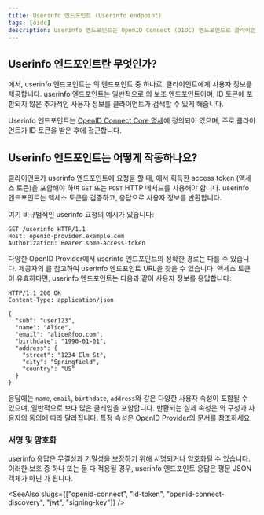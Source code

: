 ```yaml
---
title: Userinfo 엔드포인트 (Userinfo endpoint)
tags: [oidc]
description: Userinfo 엔드포인트는 OpenID Connect (OIDC) 엔드포인트로 클라이언트에게 사용자 정보를 제공합니다. ID 토큰의 보조 엔드포인트이며, 클라이언트가 추가적인 사용자 정보를 검색할 수 있게 해줍니다.
---
```


## Userinfo 엔드포인트란 무엇인가?

<Ref slug="openid-connect" />에서, userinfo 엔드포인트는 <Ref slug="openid-connect" headingId="openid-provider-op" />의 엔드포인트 중 하나로, <Ref slug="client">클라이언트</Ref>에게 사용자 정보를 제공합니다. userinfo 엔드포인트는 일반적으로 <Ref slug="id-token" />의 보조 엔드포인트이며, ID 토큰에 포함되지 않은 추가적인 사용자 정보를 클라이언트가 검색할 수 있게 해줍니다.

Userinfo 엔드포인트는 [OpenID Connect Core 명세](https://openid.net/specs/openid-connect-core-1_0.html#UserInfo)에 정의되어 있으며, 주로 클라이언트가 ID 토큰을 받은 후에 접근합니다.

## Userinfo 엔드포인트는 어떻게 작동하나요?

클라이언트가 userinfo 엔드포인트에 요청을 할 때, <Ref slug="token-request" />에서 획득한 access token (액세스 토큰)을 포함해야 하며 `GET` 또는 `POST` HTTP 메서드를 사용해야 합니다. userinfo 엔드포인트는 액세스 토큰을 검증하고, 응답으로 사용자 정보를 반환합니다.

여기 비규범적인 userinfo 요청의 예시가 있습니다:

```http
GET /userinfo HTTP/1.1
Host: openid-provider.example.com
Authorization: Bearer some-access-token
```

다양한 OpenID Provider에서 userinfo 엔드포인트의 정확한 경로는 다를 수 있습니다. 제공자의 <Ref slug="openid-connect-discovery" />를 참고하여 userinfo 엔드포인트 URL을 찾을 수 있습니다. 액세스 토큰이 유효하다면, userinfo 엔드포인트는 다음과 같이 사용자 정보를 응답합니다:

```http
HTTP/1.1 200 OK
Content-Type: application/json

{
  "sub": "user123",
  "name": "Alice",
  "email": "alice@foo.com",
  "birthdate": "1990-01-01",
  "address": {
    "street": "1234 Elm St",
    "city": "Springfield",
    "country": "US"
  }
}
```

응답에는 `name`, `email`, `birthdate`, `address`와 같은 다양한 사용자 속성이 포함될 수 있으며, 일반적으로 <Ref slug="id-token" />보다 많은 <Ref slug="claim">클레임</Ref>을 포함합니다. 반환되는 실제 속성은 <Ref slug="openid-connect" headingId="openid-provider-op" />의 구성과 사용자의 동의에 따라 달라집니다. 특정 속성은 OpenID Provider의 문서를 참조하세요.

### 서명 및 암호화

userinfo 응답은 무결성과 기밀성을 보장하기 위해 서명되거나 암호화될 수 있습니다. 이러한 보호 중 하나 또는 둘 다 적용될 경우, userinfo 엔드포인트 응답은 평문 JSON 객체가 아닌 <Ref slug="jwt" />가 됩니다.

<SeeAlso slugs={["openid-connect", "id-token", "openid-connect-discovery", "jwt", "signing-key"]} />
